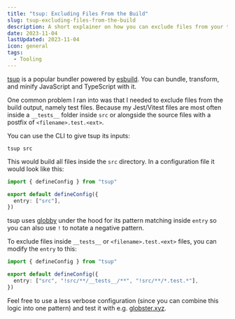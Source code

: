 ```yaml
---
title: "tsup: Excluding Files From the Build"
slug: tsup-excluding-files-from-the-build
description: A short explainer on how you can exclude files from your tsup build output
date: 2023-11-04
lastUpdated: 2023-11-04
icon: general
tags:
  - Tooling
---
```


[tsup](https://tsup.egoist.dev/) is a popular bundler powered by [esbuild](https://github.com/evanw/esbuild). You can bundle, transform, and minify JavaScript and TypeScript with it.

One common problem I ran into was that I needed to exclude files from the build output, namely test files. Because my Jest/Vitest files are most often inside a `__tests__` folder inside `src` or alongside the source files with a postfix of `<filename>.test.<ext>`.

You can use the CLI to give tsup its inputs:

```shell
tsup src
```

This would build all files inside the `src` directory. In a configuration file it would look like this:

```ts
import { defineConfig } from "tsup"

export default defineConfig({
  entry: ["src"],
})
```

tsup uses [globby](https://www.npmjs.com/package/globby) under the hood for its pattern matching inside `entry` so you can also use `!` to notate a negative pattern.

To exclude files inside `__tests__` or `<filename>.test.<ext>` files, you can modify the `entry` to this:

```ts {4}
import { defineConfig } from "tsup"

export default defineConfig({
  entry: ["src", "!src/**/__tests__/**", "!src/**/*.test.*"],
})
```

Feel free to use a less verbose configuration (since you can combine this logic into one pattern) and test it with e.g. [globster.xyz](https://globster.xyz/).
